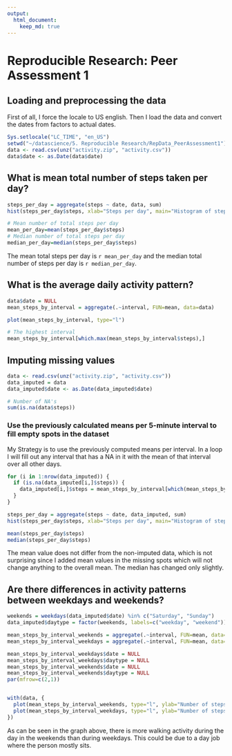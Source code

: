 ```yaml
---
output:
  html_document:
    keep_md: true
---
```

# Reproducible Research: Peer Assessment 1

## Loading and preprocessing the data
First of all, I force the locale to US english. Then I load the data and convert the dates from factors to actual dates.
```r
Sys.setlocale("LC_TIME", "en_US")
setwd("~/datascience/5. Reproducible Research/RepData_PeerAssessment1")
data <- read.csv(unz("activity.zip", "activity.csv"))
data$date <- as.Date(data$date)
```

## What is mean total number of steps taken per day?
```r
steps_per_day = aggregate(steps ~ date, data, sum)
hist(steps_per_day$steps, xlab="Steps per day", main="Histogram of steps per day")

# Mean number of total steps per day
mean_per_day=mean(steps_per_day$steps)
# Median number of total steps per day
median_per_day=median(steps_per_day$steps)
```

The mean total steps per day is `r mean_per_day` and the median total number of steps per day is `r median_per_day`.

## What is the average daily activity pattern?
```r
data$date = NULL
mean_steps_by_interval = aggregate(.~interval, FUN=mean, data=data)

plot(mean_steps_by_interval, type="l")

# The highest interval
mean_steps_by_interval[which.max(mean_steps_by_interval$steps),]
```

## Imputing missing values
```r
data <- read.csv(unz("activity.zip", "activity.csv"))
data_imputed = data
data_imputed$date <- as.Date(data_imputed$date)

# Number of NA's
sum(is.na(data$steps))
```

### Use the previously calculated means per 5-minute interval to fill empty spots in the dataset

My Strategy is to use the previously computed means per interval. In a loop I will fill out any interval that has a NA in it with the mean of that interval over all other days.

```r

for (i in 1:nrow(data_imputed)) {
  if (is.na(data_imputed[i,]$steps)) {
    data_imputed[i,]$steps = mean_steps_by_interval[which(mean_steps_by_interval$interval==data_imputed[i,]$interval), ]$steps
  }
}

steps_per_day = aggregate(steps ~ date, data_imputed, sum)
hist(steps_per_day$steps, xlab="Steps per day", main="Histogram of steps per day")

mean(steps_per_day$steps)
median(steps_per_day$steps)
```
The mean value does not differ from the non-imputed data, which is not surprising since I added mean values in the missing spots which will not change anything to the overall mean.
The median has changed only slightly.

## Are there differences in activity patterns between weekdays and weekends?
```r
weekends = weekdays(data_imputed$date) %in% c("Saturday", "Sunday")
data_imputed$daytype = factor(weekends, labels=c("weekday", "weekend"))

mean_steps_by_interval_weekends = aggregate(.~interval, FUN=mean, data=data_imputed[which(data_imputed$daytype=="weekend"),])
mean_steps_by_interval_weekdays = aggregate(.~interval, FUN=mean, data=data_imputed[which(data_imputed$daytype=="weekday"),])

mean_steps_by_interval_weekdays$date = NULL
mean_steps_by_interval_weekdays$daytype = NULL
mean_steps_by_interval_weekends$date = NULL
mean_steps_by_interval_weekends$daytype = NULL
par(mfrow=c(2,1))


with(data, { 
  plot(mean_steps_by_interval_weekends, type="l", ylab="Number of steps", main="Mean steps per interval in weekends")
  plot(mean_steps_by_interval_weekdays, type="l", ylab="Number of steps", main="Mean steps per interval on weekdays")
})
```


As can be seen in the graph above, there is more walking activity during the day in the weekends than during weekdays. This could be due to a day job where the person mostly sits.
